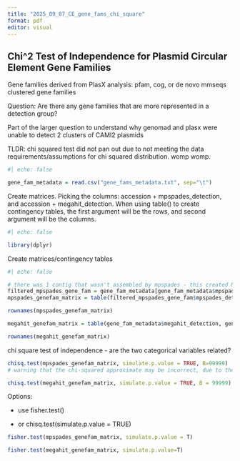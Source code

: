 ```yaml
---
title: "2025_09_07_CE_gene_fams_chi_square"
format: pdf
editor: visual
---
```


## Chi\^2 Test of Independence for Plasmid Circular Element Gene Families

Gene families derived from PlasX analysis: pfam, cog, or de novo mmseqs clustered gene families

Question: Are there any gene families that are more represented in a detection group?

Part of the larger question to understand why genomad and plasx were unable to detect 2 clusters of CAMI2 plasmids

TLDR: chi squared test did not pan out due to not meeting the data requirements/assumptions for chi squared distribution. womp womp.

```r
#| echo: false

gene_fam_metadata = read.csv("gene_fams_metadata.txt", sep="\t")
```

Create matrices. Picking the columns: accession + mpspades_detection, and accession + megahit_detection. When using table() to create contingency tables, the first argument will be the rows, and second argument will be the columns.

```r
#| echo: false

library(dplyr)
```

Create matrices/contingency tables

```r
#| echo: false

# there was 1 contig that wasn't assembled by mpspades - this created NAs in the mpspades data. removing all rows with ""
filtered_mpspades_gene_fam = gene_fam_metadata[gene_fam_metadata$mpspades_detection != "", ]
mpspades_genefam_matrix = table(filtered_mpspades_gene_fam$mpspades_detection, filtered_mpspades_gene_fam$accession)
```

```r
rownames(mpspades_genefam_matrix)
```

```r
  
megahit_genefam_matrix = table(gene_fam_metadata$megahit_detection, gene_fam_metadata$accession)
```

```r
rownames(megahit_genefam_matrix)
```

chi square test of independence - are the two categorical variables related?

```r
chisq.test(mpspades_genefam_matrix, simulate.p.value = TRUE, B=99999)
# warning that the chi-squared approximate may be incorrect, due to the assumptions for using chi squared distributions: small expected cell frequencies in the contingency table 
```

```r
chisq.test(megahit_genefam_matrix, simulate.p.value = TRUE, B = 99999)
```

Options:

-   use fisher.test()

-   or chisq.test(simulate.p.value = TRUE)

```r
fisher.test(mpspades_genefam_matrix, simulate.p.value = T)
```

```r
fisher.test(megahit_genefam_matrix, simulate.p.value=T)
```
